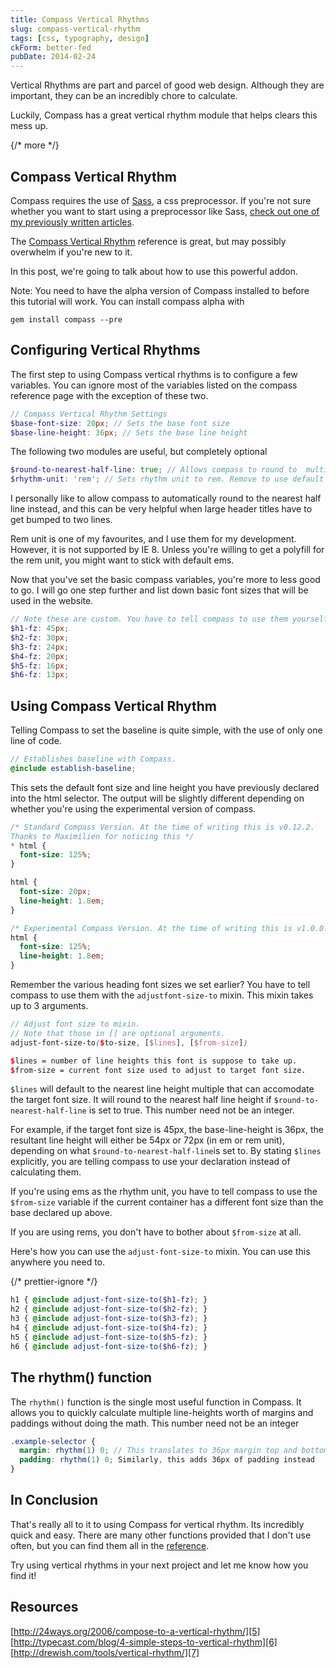 ```yaml
---
title: Compass Vertical Rhythms
slug: compass-vertical-rhythm
tags: [css, typography, design]
ckForm: better-fed
pubDate: 2014-02-24
---
```


Vertical Rhythms are part and parcel of good web design. Although they are important, they can be an incredibly chore to calculate.

Luckily, Compass has a great vertical rhythm module that helps clears this mess up.

{/* more */}

## Compass Vertical Rhythm

Compass requires the use of [Sass][1], a css preprocessor. If you're not sure whether you want to start using a preprocessor like Sass, [check out one of my previously written articles][2].

The [Compass Vertical Rhythm][3] reference is great, but may possibly overwhelm if you're new to it.

In this post, we're going to talk about how to use this powerful addon.

Note: You need to have the alpha version of Compass installed to before this tutorial will work. You can install compass alpha with

```shell
gem install compass --pre
```

## Configuring Vertical Rhythms

The first step to using Compass vertical rhythms is to configure a few variables. You can ignore most of the variables listed on the compass reference page with the exception of these two.

```scss
// Compass Vertical Rhythm Settings
$base-font-size: 20px; // Sets the base font size
$base-line-height: 36px; // Sets the base line height
```

The following two modules are useful, but completely optional

```scss
$round-to-nearest-half-line: true; // Allows compass to round to  multiples of 0.5x line height
$rhythm-unit: 'rem'; // Sets rhythm unit to rem. Remove to use default em unit.
```

I personally like to allow compass to automatically round to the nearest half line instead, and this can be very helpful when large header titles have to get bumped to two lines.

Rem unit is one of my favourites, and I use them for my development. However, it is not supported by IE 8. Unless you're willing to get a polyfill for the rem unit, you might want to stick with default ems.

Now that you've set the basic compass variables, you're more to less good to go. I will go one step further and list down basic font sizes that will be used in the website.

```scss
// Note these are custom. You have to tell compass to use them yourself
$h1-fz: 45px;
$h2-fz: 30px;
$h3-fz: 24px;
$h4-fz: 20px;
$h5-fz: 16px;
$h6-fz: 13px;
```

## Using Compass Vertical Rhythm

Telling Compass to set the baseline is quite simple, with the use of only one line of code.

```scss
// Establishes baseline with Compass.
@include establish-baseline;
```

This sets the default font size and line height you have previously declared into the html selector. The output will be slightly different depending on whether you're using the experimental version of compass.

```scss
/* Standard Compass Version. At the time of writing this is v0.12.2.
Thanks to Maximilien for noticing this */
* html {
  font-size: 125%;
}

html {
  font-size: 20px;
  line-height: 1.8em;
}

/* Experimental Compass Version. At the time of writing this is v1.0.0.alpha.18 */
html {
  font-size: 125%;
  line-height: 1.8em;
}
```

Remember the various heading font sizes we set earlier? You have to tell compass to use them with the `adjustfont-size-to` mixin. This mixin takes up to 3 arguments.

```scss
// Adjust font size to mixin.
// Note that those in [] are optional arguments.
adjust-font-size-to($to-size, [$lines], [$from-size])

$lines = number of line heights this font is suppose to take up.
$from-size = current font size used to adjust to target font size.
```

`$lines` will default to the nearest line height multiple that can accomodate the target font size. It will round to the nearest half line height if `$round-to-nearest-half-line` is set to true. This number need not be an integer.

For example, if the target font size is 45px, the base-line-height is 36px, the resultant line height will either be 54px or 72px (in em or rem unit), depending on what `$round-to-nearest-half-line`is set to. By stating `$lines` explicitly, you are telling compass to use your declaration instead of calculating them.

If you're using ems as the rhythm unit, you have to tell compass to use the `$from-size` variable if the current container has a different font size than the base declared up above.

If you are using rems, you don't have to bother about `$from-size` at all.

Here's how you can use the `adjust-font-size-to` mixin. You can use this anywhere you need to.

{/* prettier-ignore */}
```scss
h1 { @include adjust-font-size-to($h1-fz); }
h2 { @include adjust-font-size-to($h2-fz); }
h3 { @include adjust-font-size-to($h3-fz); }
h4 { @include adjust-font-size-to($h4-fz); }
h5 { @include adjust-font-size-to($h5-fz); }
h6 { @include adjust-font-size-to($h6-fz); }
```

## The rhythm() function

The `rhythm()` function is the single most useful function in Compass. It allows you to quickly calculate multiple line-heights worth of margins and paddings without doing the math. This number need not be an integer

```scss
.example-selector {
  margin: rhythm(1) 0; // This translates to 36px margin top and bottom since the declared base lineheight is 36px.
  padding: rhythm(1) 0; Similarly, this adds 36px of padding instead
}
```

## In Conclusion

That's really all to it to using Compass for vertical rhythm. Its incredibly quick and easy. There are many other functions provided that I don't use often, but you can find them all in the [reference][4].

Try using vertical rhythms in your next project and let me know how you find it!

## Resources

[http://24ways.org/2006/compose-to-a-vertical-rhythm/][5]
[http://typecast.com/blog/4-simple-steps-to-vertical-rhythm][6]
[http://drewish.com/tools/vertical-rhythm/][7]

[1]: http://sass-lang.com 'Sass'
[2]: http://zellwk.com/blog/how-to-organize-and-edit-your-css-painlessly/
[3]: http://compass-style.org/reference/compass/typography/vertical_rhythm/ 'Compass vertical rhythm'
[4]: http://compass-style.org/reference/compass/typography/vertical_rhythm/ 'Compass vertical rhythm reference'
[5]: http://24ways.org/2006/compose-to-a-vertical-rhythm/
[6]: http://typecast.com/blog/4-simple-steps-to-vertical-rhythm
[7]: http://drewish.com/tools/vertical-rhythm/
